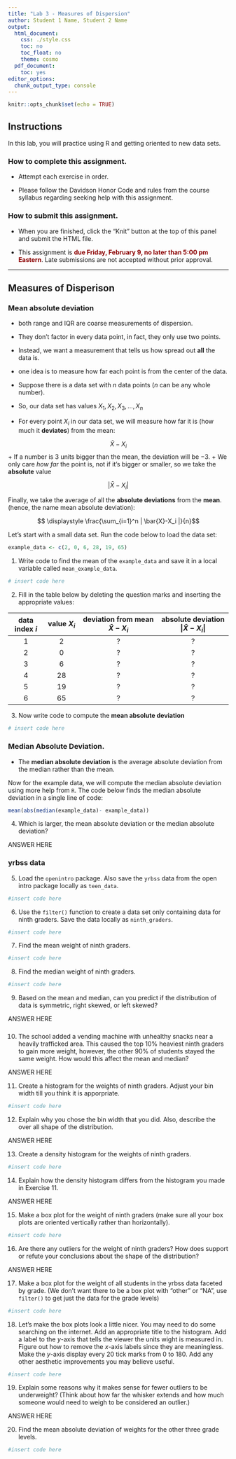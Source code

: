 ```yaml
---
title: "Lab 3 - Measures of Dispersion"
author: Student 1 Name, Student 2 Name
output:
  html_document:
    css: ./style.css
    toc: no
    toc_float: no
    theme: cosmo
  pdf_document:
    toc: yes
editor_options:
  chunk_output_type: console
---
```


```r
knitr::opts_chunk$set(echo = TRUE)
```

## Instructions

In this lab, you will practice using R and getting oriented to new data sets. 

### How to **complete** this assignment.

* Attempt each exercise in order.

* Please follow the Davidson Honor Code and rules from the course syllabus regarding seeking help with this assignment.

### How to **submit** this assignment.

* When you are finished, click the "Knit" button at the top of this panel and submit the HTML file. 

* This assignment is <font color="darkred">**due Friday, February 9, no later than 5:00 pm Eastern**</font>. Late submissions are not accepted without prior approval. 

---

## Measures of Disperison

### Mean absolute deviation

+ both range and IQR are coarse measurements of dispersion. 
+ They don't factor in every data point, in fact, they only use two points.
+ Instead, we want a measurement that tells us how spread out **all** the data is.
+ one idea is to measure how far each point is from the center of the data. 

+ Suppose there is a data set with $n$ data points ($n$ can be any whole number). 
+ So, our data set has values $X_1,X_2,X_3, \dots, X_n$
+ For every point $X_i$ in our data set, we will measure how far it is (how much it **deviates**) from the mean:

$$ \bar{X}-X_i $$
+ If a number is 3 units bigger than the mean, the deviation will be $-3$. 
+ We only care *how far* the point is, not if it's bigger or smaller, so we take the **absolute** value

$$| \bar{X}-X_i |$$

Finally, we take the average of all the **absolute deviations** from the **mean**. (hence, the name mean absolute deviation):

$$ \displaystyle \frac{\sum_{i=1}^n | \bar{X}-X_i |}{n}$$

Let's start with a small data set. Run the code below to load the data set:

```r
example_data <- c(2, 0, 6, 28, 19, 65)
```

1. Write code to find the mean of the `example_data` and save it in a local variable called `mean_example_data`.

```r
# insert code here
```

2. Fill in the table below by deleting the question marks and inserting the appropriate values: 


| data index $i$ | value $X_i$ | deviation from mean $\bar{X}-X_i$ | absolute deviation  $|\bar{X}-X_i|$|
| :---:|:---:|:---------:|:--------:|
| 1          |  2    |        ?            |          ?          |
| 2          |  0    |        ?            |          ?          |
| 3          |  6    |        ?            |          ?          |
| 4          |  28   |        ?            |          ?          |
| 5          |  19   |        ?            |          ?          |
| 6          |  65   |        ?            |          ?          |


3. Now write code to compute the **mean absolute deviation**

```r
# insert code here
```

### **Median Absolute Deviation**.

+ The **median absolute deviation** is the average absolute deviation from the median rather than the mean.

Now for the example data, we will compute the median absolute deviation using more help from `R`. The code below finds the median absolute deviation in a single line of code:

```r
mean(abs(median(example_data)- example_data))
```

4. Which is larger, the mean absolute deviation or the median absolute deviation?

<div>
:::{#answer}

ANSWER HERE

:::
</div>

### **yrbss data**

5. Load the `openintro` package. Also save the `yrbss` data from the open intro package locally as `teen_data`.

```r
#insert code here
```

6. Use the `filter()` function to create a data set only containing data for ninth graders. Save the data locally as `ninth_graders`.

```r
#insert code here
```

7. Find the mean weight of ninth graders.

```r
#insert code here
```

8. Find the median weight of ninth graders.

```r
#insert code here
```

9. Based on the mean and median, can you predict if the distribution of data is symmetric, right skewed, or left skewed?

<div>
:::{#answer}

ANSWER HERE

:::
</div>

### 

10. The school added a vending machine with unhealthy snacks near a heavily trafficked area. This caused the top $10 \%$ heaviest ninth graders to gain more weight, however, the other $90 \%$ of students stayed the same weight. How would this affect the mean and median?

<div>
:::{#answer}

ANSWER HERE

:::
</div>

11. Create a histogram for the weights of ninth graders. Adjust your bin width till you think it is apporpriate.

```r
#insert code here
```

12. Explain why you chose the bin width that you did. Also, describe the over all shape of the distribution.

<div>
:::{#answer}

ANSWER HERE

:::
</div>

13. Create a density histogram for the weights of ninth graders.

```r
#insert code here
```

14. Explain how the density histogram differs from the histogram you made in Exercise 11.

<div>
:::{#answer}

ANSWER HERE

:::
</div>

15. Make a box plot for the weight of ninth graders (make sure all your box plots are oriented vertically rather than horizontally).  

```r
#insert code here
```

16. Are there any outliers for the weight of ninth graders? How does support or refute your conclusions about the shape of the distribution?

<div>
:::{#answer}

ANSWER HERE

:::
</div>

17. Make a box plot for the weight of all students in the yrbss data faceted by grade. (We don't want there to be a box plot with "other" or "NA", use `filter()` to get just the data for the grade levels)

```r
#insert code here
```

18. Let's make the box plots look a little nicer. You may need to do some searching on the internet. Add an appropriate title to the histogram. Add a label to the $y$-axis that tells the viewer the units wight is measured in. Figure out how to remove the $x$-axis labels since they are meaningless. Make the $y$-axis display every $20$ tick marks from $0$ to $180$. Add any other aesthetic improvements you may believe useful.

```r
#insert code here
```

19. Explain some reasons why it makes sense for fewer outliers to be underweight? (Think about how far the whisker extends and how much someone would need to weigh to be considered an outlier.)

<div>
:::{#answer}

ANSWER HERE

:::
</div>

20. Find the mean absolute deviation of weights for the other three grade levels. 

```r
#insert code here
```


